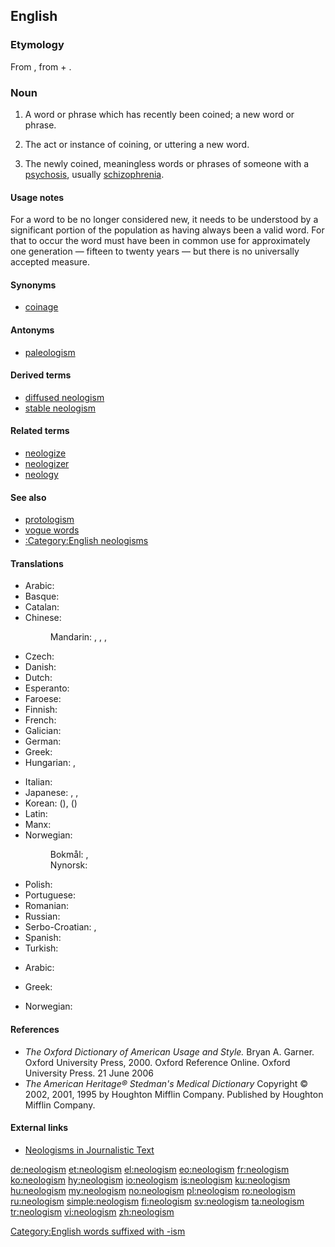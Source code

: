 {{selfref|See also [[Wiktionary:Neologisms]]}}
==English==
{{wikipedia}}

===Etymology===
From {{etyl|fr|en}} {{term|néologisme|lang=fr}}, from {{etyl|grc|en}} {{term|νέος||new|lang=grc}} + {{term|λόγος||word|lang=grc}}.

===Noun===
{{en-noun|~}}

# {{context|linguistics|lang=en}} A word or phrase which has recently been coined; a new word or phrase.
# {{context|linguistics|uncountable|lang=en}} The act or instance of coining, or uttering a new word.
# {{context|psychiatry|lang=en}} The newly coined, meaningless words or phrases of someone with a [[psychosis]], usually [[schizophrenia]].

====Usage notes====
For a word to be no longer considered new, it needs to be understood by a significant portion of the population as having always been a valid word. For that to occur the word must have been in common use for approximately one generation &mdash; fifteen to twenty years &mdash; but there is no universally accepted measure.

====Synonyms====
* [[coinage]]

====Antonyms====
* [[paleologism]]

====Derived terms====
* [[diffused neologism]]
* [[stable neologism]]

====Related terms====
* [[neologize]]
* [[neologizer]]
* [[neology]]

====See also====
* [[protologism]]
* [[vogue word]]s
* [[:Category:English neologisms]]

====Translations====
{{trans-top|recently coined word}}
* Arabic: {{t|ar|مولدة|f|tr=muwallada}}
* Basque: {{t|eu|neologismo}}
* Catalan: {{t|ca|neologisme|m}}
* Chinese:
*: Mandarin: {{t|cmn|新詞語|sc=Hani}}, {{t+|cmn|新词语|tr=xīncíyǔ|sc=Hani}}, {{t|cmn|新詞|sc=Hani}}, {{t+|cmn|新词|tr=xīncí|sc=Hani}}
* Czech: {{t+|cs|novotvar|m}}
* Danish: {{t|da|neologisme|c}}
* Dutch: {{t+|nl|neologisme|n}}
* Esperanto: {{t+|eo|neologismo}}
* Faroese: {{t|fo|nýggjyrði|n}}
* Finnish: {{t|fi|uudismuodoste}}
* French: {{t+|fr|néologisme|m}}
* Galician: {{t|gl|neoloxismo|m}}
* German: {{t+|de|Neologismus|m}}
* Greek: {{t+|el|νεολογισμός|m}}
* Hungarian: {{t+|hu|neologizmus}}, {{t|hu|szóújítás}}
{{trans-mid}}
* Italian: {{t+|it|neologismo|m}}
* Japanese: {{t+|ja|新語|tr=しんご, shingo}}, {{t|ja|新造語|tr=しんぞうご, shinzōgo}}, {{t+|ja|造語|tr=ぞうご, zōgo}}
* Korean: {{t+|ko|신어|sc=Hang}} ({{t+|ko|新語|sc=Hani}}), {{t+|ko|신조어|sc=Hang}} ({{t+|ko|新造語|sc=Hani}})
* Latin: {{t|la|neologismus|m}}
* Manx: {{t|gv|noa-ockle|m}}
* Norwegian:
*: Bokmål: {{t+|no|neologisme|m}}, {{t|no|nyord|n}}
*: Nynorsk: {{t+|no|neologisme|m}}
* Polish: {{t+|pl|neologizm|m}}
* Portuguese: {{t+|pt|neologismo|m}}
* Romanian: {{t+|ro|neologism|n}}
* Russian: {{t+|ru|неологизм|m|tr=neologízm}}
* Serbo-Croatian: {{t+|sh|neologizam|m}}, {{t+|sh|novotvorenica|f}}
* Spanish: {{t+|es|neologismo|m}}
* Turkish: {{t|tr|yenici deyim}}
{{trans-bottom}}

{{trans-top|instance of coinage}}
* Arabic: {{t+|ar|توليد|m|tr=tawlîd}}
{{trans-mid}}
{{trans-bottom}}

{{trans-top|schizophrenic meaningless word}}
* Greek: {{t+|el|νεολογισμός|m}}
{{trans-mid}}
* Norwegian: {{t+|no|neologisme|m}}
{{trans-bottom}}

====References====
* ''The Oxford Dictionary of American Usage and Style.'' Bryan A. Garner. Oxford University Press, 2000. Oxford Reference Online. Oxford University Press. 21 June 2006
* ''The American Heritage® Stedman's Medical Dictionary'' Copyright © 2002, 2001, 1995 by Houghton Mifflin Company. Published by Houghton Mifflin Company.

====External links====
* [http://rdues.uce.ac.uk/neologisms.shtml Neologisms in Journalistic Text]

[[Category:English words suffixed with -ism]]

[[de:neologism]]
[[et:neologism]]
[[el:neologism]]
[[eo:neologism]]
[[fr:neologism]]
[[ko:neologism]]
[[hy:neologism]]
[[io:neologism]]
[[is:neologism]]
[[ku:neologism]]
[[hu:neologism]]
[[my:neologism]]
[[no:neologism]]
[[pl:neologism]]
[[ro:neologism]]
[[ru:neologism]]
[[simple:neologism]]
[[fi:neologism]]
[[sv:neologism]]
[[ta:neologism]]
[[tr:neologism]]
[[vi:neologism]]
[[zh:neologism]]